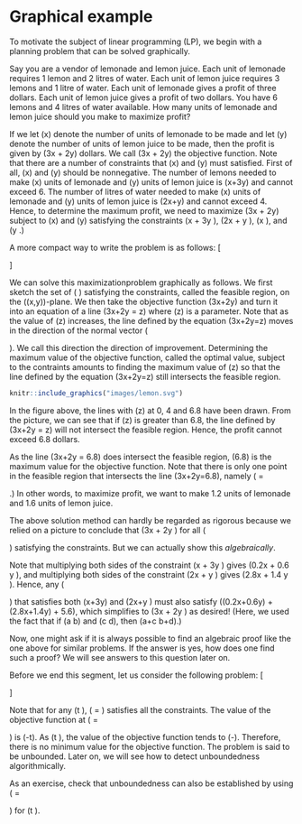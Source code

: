# Graphical example {#graphic}

To motivate the subject of linear programming (LP), we begin
with a planning problem that can be solved graphically.


Say you are a vendor of lemonade and lemon juice.
Each unit of lemonade requires 1 lemon and 2 litres of water.
Each unit of lemon juice requires 3 lemons and 1 litre of water.
Each unit of lemonade gives a profit of three dollars.
Each unit of lemon juice gives a profit of two dollars.
You have 6 lemons and 4 litres of water available.
How many units of lemonade and lemon juice should you
make to maximize profit?


If we let \(x\) denote the number of units of lemonade to be made
and let \(y\) denote the number of units of lemon juice to be made,
then the profit is given by \(3x + 2y\) dollars.
We call \(3x + 2y\) the objective function.
Note that there are a number of
 constraints that \(x\) and \(y\) must satisfied.
First of all, \(x\) and \(y\) should be nonnegative.
The number of lemons needed to make \(x\) units of lemonade
and \(y\) units of lemon juice is \(x+3y\) and cannot exceed 6.
The number of litres of water needed to make \(x\) units of lemonade
and \(y\) units of lemon juice is \(2x+y\) and cannot exceed 4.
Hence, to determine the maximum profit, we need to
maximize \(3x + 2y\) subject to \(x\) and \(y\) satisfying
the constraints
\(x + 3y \leq  6\),
\(2x + y \leq 4\),
\(x \geq 0\), and \(y \geq  0.\)


A more compact way to write the problem is as follows:
\[\begin{array}{rrcrll}
\mbox{maximize } & 3x & + & 2y & \\
\mbox{subject to} 
& x & + & 3y & \leq & 6 \\
& 2x & +&  y & \leq & 4 \\
& x &  & & \geq & 0 \\
& & & y & \geq & 0. \\
\end{array}\]


We can solve this maximizationproblem graphically as follows.
We first sketch the set of \(\begin{bmatrix} x\\ y\end{bmatrix}\)
satisfying the constraints, called the feasible region, 
on the \((x,y)\)-plane.
We then take the objective function \(3x+2y\) and turn it into
an equation of a line \(3x+2y = z\) where \(z\) is a parameter.
Note that as the value of \(z\) increases,
the line defined by the equation
\(3x+2y=z\) moves in the direction of the normal vector
\(\begin{bmatrix} 3 \\ 2\end{bmatrix}\). We call this direction
the direction of improvement.
Determining the maximum value of the objective function, called
the optimal value, subject
to the contraints amounts to finding the maximum value of \(z\)
so that the line defined by the equation
\(3x+2y=z\) still intersects the feasible region.


```r
knitr::include_graphics("images/lemon.svg")
```

In the figure above, the lines
with \(z\) at 0, 4 and 6.8 have been drawn.
From the picture,
we can see that if \(z\) is greater than 6.8, the
line defined by \(3x+2y = z\) will not intersect the feasible region.
Hence, the profit cannot exceed 6.8 dollars.



As the line \(3x+2y = 6.8\) does intersect the feasible region,
\(6.8\) is the maximum value for the objective function.
Note that there is only one point in the feasible region that 
intersects the line \(3x+2y=6.8\), namely
\(\begin{bmatrix} x \\ y\end{bmatrix} =
\begin{bmatrix} 1.2 \\ 1.6\end{bmatrix}.\)
In other words, to maximize profit,
we want to make 1.2 units of lemonade and 1.6 units of lemon juice.



The above solution method can hardly be regarded as rigorous because we
relied on a picture to conclude that \(3x + 2y \leq 6.8\) for all
\(\begin{bmatrix} x\\y\end{bmatrix}\) satisfying the constraints.
But we can actually show this *algebraically*.


Note that multiplying both sides of the constraint \(x + 3y \leq 6\) gives
\(0.2x + 0.6 y \leq 1.2\), and
multiplying both sides of the constraint \(2x + y \leq 4\) gives
\(2.8x + 1.4 y \leq 5.6\).
Hence, any \(\begin{bmatrix} x\\y\end{bmatrix}\) that satisfies both
\(x+3y\leq 6\) and \(2x+y \leq 4\) must also satisfy
\((0.2x+0.6y) + (2.8x+1.4y) \leq 1.2 + 5.6\), which simplifies
to \(3x + 2y \leq 6.8\) as desired! (Here, we used the fact that
if \(a \leq b\) and \(c \leq d\), then \(a+c \leq b+d\).)


Now, one might ask if it is always possible to find an algebraic proof like
the one above for similar problems.
If the answer is yes, how does one find such a proof?
We will see answers to this question later on.



Before we end this segment, let us consider the following problem:
\[\begin{array}{rrcrll}
\mbox{minimize } & -2x & + & y & \\
\mbox{subject to} & -x & + & y & \leq & 3 \\
& x & - &  2y & \leq & 2 \\
& x &  & & \geq & 0 \\
& & & y & \geq & 0. \\
\end{array}\]

Note that for any \(t \geq 0\),
\(\begin{bmatrix} x \\ y\end{bmatrix} =
\begin{bmatrix} t \\ t\end{bmatrix}\)
satisfies all the constraints.
The value of the objective function at
\(\begin{bmatrix} x \\ y\end{bmatrix} =
\begin{bmatrix} t \\ t\end{bmatrix}\)
is \(-t\).
As \(t \rightarrow \infty\), the value of
the objective function tends to \(-\infty\).
Therefore, there is no minimum value for the objective function.
The problem is said to be  unbounded.
Later on, we will see how to detect
unboundedness algorithmically.

As an exercise, check that unboundedness can also be established by using
\(\begin{bmatrix} x \\ y\end{bmatrix} =
\begin{bmatrix} 2t+2 \\ t\end{bmatrix}\)
for \(t \geq 0\).  
